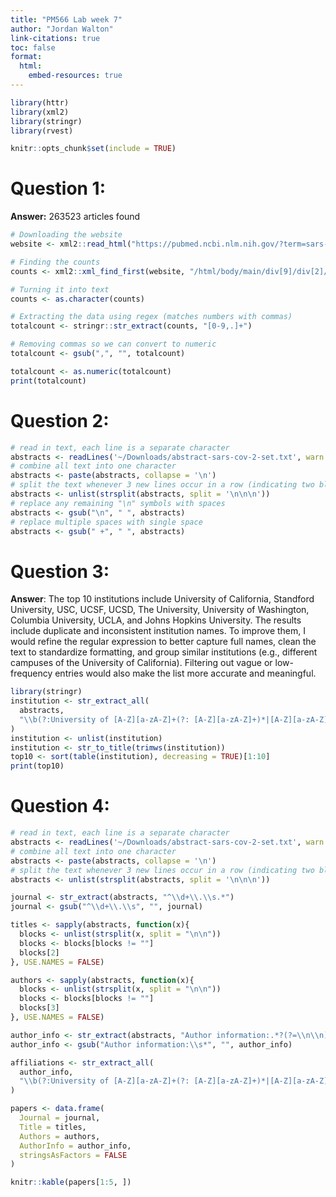 ```yaml
---
title: "PM566 Lab week 7"
author: "Jordan Walton"
link-citations: true
toc: false
format:
  html:
    embed-resources: true
---
```


```r
library(httr)
library(xml2)
library(stringr)
library(rvest)
```

```r
knitr::opts_chunk$set(include = TRUE)

```

# **Question 1:** 

**Answer:** 263523 articles found

```r
# Downloading the website
website <- xml2::read_html("https://pubmed.ncbi.nlm.nih.gov/?term=sars-cov-2")

# Finding the counts
counts <- xml2::xml_find_first(website, "/html/body/main/div[9]/div[2]/div[2]/div[1]/div[1]/h3/span")

# Turning it into text
counts <- as.character(counts)

# Extracting the data using regex (matches numbers with commas)
totalcount <- stringr::str_extract(counts, "[0-9,.]+")

# Removing commas so we can convert to numeric
totalcount <- gsub(",", "", totalcount)

totalcount <- as.numeric(totalcount)
print(totalcount)
```

# **Question 2:** 

```r
# read in text, each line is a separate character
abstracts <- readLines('~/Downloads/abstract-sars-cov-2-set.txt', warn = FALSE)
# combine all text into one character
abstracts <- paste(abstracts, collapse = '\n')
# split the text whenever 3 new lines occur in a row (indicating two blank lines)
abstracts <- unlist(strsplit(abstracts, split = '\n\n\n'))
# replace any remaining "\n" symbols with spaces
abstracts <- gsub("\n", " ", abstracts)
# replace multiple spaces with single space
abstracts <- gsub(" +", " ", abstracts)
```

# **Question 3:** 

**Answer**: The top 10 institutions include University of California, Standford University, USC, UCSF, UCSD, The University, University of Washington, Columbia University, UCLA, and Johns Hopkins University. The results include duplicate and inconsistent institution names. To improve them, I would refine the regular expression to better capture full names, clean the text to standardize formatting, and group similar institutions (e.g., different campuses of the University of California). Filtering out vague or low-frequency entries would also make the list more accurate and meaningful.

```r
library(stringr)
institution <- str_extract_all(
  abstracts,
  "\\b(?:University of [A-Z][a-zA-Z]+(?: [A-Z][a-zA-Z]+)*|[A-Z][a-zA-Z]+(?: [A-Z][a-zA-Z]+)* University|[A-Z][a-zA-Z]+ Institute of [A-Z][a-zA-Z]+(?: [A-Z][a-zA-Z]+)*)\\b"
)
institution <- unlist(institution)
institution <- str_to_title(trimws(institution))
top10 <- sort(table(institution), decreasing = TRUE)[1:10]
print(top10)
```

# **Question 4:**

```r
# read in text, each line is a separate character
abstracts <- readLines('~/Downloads/abstract-sars-cov-2-set.txt', warn = FALSE)
# combine all text into one character
abstracts <- paste(abstracts, collapse = '\n')
# split the text whenever 3 new lines occur in a row (indicating two blank lines)
abstracts <- unlist(strsplit(abstracts, split = '\n\n\n'))
```

```r
journal <- str_extract(abstracts, "^\\d+\\.\\s.*")
journal <- gsub("^\\d+\\.\\s", "", journal)
```

```r
titles <- sapply(abstracts, function(x){
  blocks <- unlist(strsplit(x, split = "\n\n"))
  blocks <- blocks[blocks != ""]
  blocks[2]
}, USE.NAMES = FALSE)

```

```r
authors <- sapply(abstracts, function(x){
  blocks <- unlist(strsplit(x, split = "\n\n"))
  blocks <- blocks[blocks != ""]
  blocks[3]
}, USE.NAMES = FALSE)

```

```r
author_info <- str_extract(abstracts, "Author information:.*?(?=\\n\\n)")
author_info <- gsub("Author information:\\s*", "", author_info)

```

```r
affiliations <- str_extract_all(
  author_info,
  "\\b(?:University of [A-Z][a-zA-Z]+(?: [A-Z][a-zA-Z]+)*|[A-Z][a-zA-Z]+(?: [A-Z][a-zA-Z]+)* University|[A-Z][a-zA-Z]+ Institute of [A-Z][a-zA-Z]+(?: [A-Z][a-zA-Z]+)*)\\b"
)
```

```r
papers <- data.frame(
  Journal = journal,
  Title = titles,
  Authors = authors,
  AuthorInfo = author_info,
  stringsAsFactors = FALSE
)

knitr::kable(papers[1:5, ])

```
